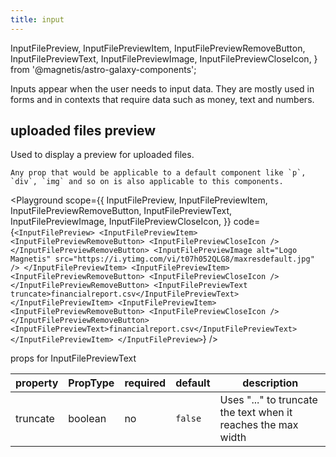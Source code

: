 ```yaml
---
title: input
---
```


  InputFilePreview,
  InputFilePreviewItem,
  InputFilePreviewRemoveButton,
  InputFilePreviewText,
  InputFilePreviewImage,
  InputFilePreviewCloseIcon,
} from '@magnetis/astro-galaxy-components';

<Text font="secondary" fontSize="large" color="moon400" marginBottom={5}>
  Inputs appear when the user needs to input data. They are mostly used in forms and in contexts
  that require data such as money, text and numbers.
</Text>

## uploaded files preview

Used to display a preview for uploaded files.

```
Any prop that would be applicable to a default component like `p`, `div`, `img` and so on is also applicable to this components.
```

<Playground
  scope={{
    InputFilePreview,
    InputFilePreviewItem,
    InputFilePreviewRemoveButton,
    InputFilePreviewText,
    InputFilePreviewImage,
    InputFilePreviewCloseIcon,
  }}
  code={`
    <InputFilePreview>
      <InputFilePreviewItem>
        <InputFilePreviewRemoveButton>
          <InputFilePreviewCloseIcon />
        </InputFilePreviewRemoveButton>
        <InputFilePreviewImage
          alt="Logo Magnetis"
          src="https://i.ytimg.com/vi/t07h052QLG8/maxresdefault.jpg"
        />
      </InputFilePreviewItem>
      <InputFilePreviewItem>
        <InputFilePreviewRemoveButton>
          <InputFilePreviewCloseIcon />
        </InputFilePreviewRemoveButton>
        <InputFilePreviewText truncate>financialreport.csv</InputFilePreviewText>
      </InputFilePreviewItem>
      <InputFilePreviewItem>
        <InputFilePreviewRemoveButton>
          <InputFilePreviewCloseIcon />
        </InputFilePreviewRemoveButton>
        <InputFilePreviewText>financialreport.csv</InputFilePreviewText>
      </InputFilePreviewItem>
    </InputFilePreview>
  `}
/>

<Text as="h3">props for InputFilePreviewText</Text>

<PropsTableWrapper>
  <table>
    <thead>
      <tr>
        <th>property</th>
        <th>PropType</th>
        <th>required</th>
        <th>default</th>
        <th>description</th>
      </tr>
    </thead>
    <tbody>
      <tr>
        <td>truncate</td>
        <td>boolean</td>
        <td>no</td>
        <td>
          <code>false</code>
        </td>
        <td>Uses "..." to truncate the text when it reaches the max width</td>
      </tr>
    </tbody>
  </table>
</PropsTableWrapper>
